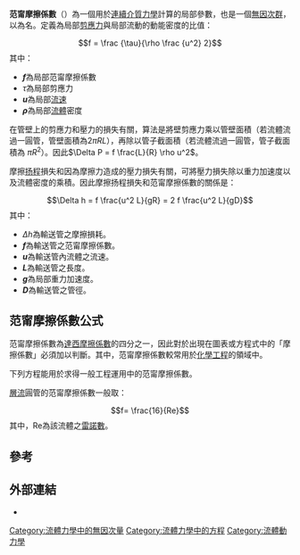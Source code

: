 {{unreferenced|time=2018-03-16T15:54:17+00:00}}
'''范甯摩擦係數'''（{{lang-en|Fanning friction factor}}）為一個用於[[連續介質力學|連續介質力學]]計算的局部參數，也是一個[[無因次群|無因次群]]，以{{le|約翰·托馬斯·范甯|John T. Fanning}}為名。定義為局部[[剪應力|剪應力]]與局部流動的動能密度的比值：
:<math>
f = \frac {\tau}{\rho \frac {u^2} 2}
</math>
其中：
*'''<math>f</math>'''為局部范甯摩擦係數
*<math>\tau</math>為局部剪應力
*'''<math>u</math>'''為局部[[流速|流速]]
*'''<math>\rho</math>'''為局部[[流體|流體]]密度

在管壁上的剪應力和壓力的損失有關，算法是將壁剪應力乘以管壁面積（若流體流過一圓管，管壁面積為<math>2 \pi R L</math>），再除以管子截面積（若流體流過一圓管，管子截面積為 <math> \pi  R^2</math>）。因此<math> \Delta P = f \frac{L}{R} \rho u^2</math>。

摩擦[[扬程|扬程]]損失和因為摩擦力造成的壓力損失有關，可將壓力損失除以重力加速度以及流體密度的乘積。因此摩擦扬程損失和范甯摩擦係數的關係是：

:<math>
\Delta h = f \frac{u^2 L}{gR} = 2 f \frac{u^2 L}{gD}
</math>
其中：
*<math>\Delta h</math>為輸送管之摩擦損耗。
*'''<math>f</math>'''為輸送管之范甯摩擦係數。
*'''<math>u</math>'''為輸送管內流體之流速。
*'''<math>L</math>'''為輸送管之長度。
*'''<math>g</math>'''為局部重力加速度。
*'''<math>D</math>'''為輸送管之管徑。

==范甯摩擦係數公式==
范甯摩擦係數為[[達西摩擦係數|達西摩擦係數]]的四分之一，因此對於出現在圖表或方程式中的「摩擦係數」必須加以判斷。其中，范甯摩擦係數較常用於[[化學工程|化學工程]]的領域中。

下列方程能用於求得一般工程運用中的范甯摩擦係數。

[[層流|層流]]圓管的范甯摩擦係數一般取：
:<math>f= \frac{16}{Re} </math>
其中，Re為該流體之[[雷諾數|雷諾數]]。

==參考==
{{reflist}}

==外部連結==
*{{cite book|ref=harv|last=Fanning|first=J.T.|title=A practical treatise on hydraulic and water-supply engineering|url=http://books.google.com/books?id=qbMNAwAAQBAJ&pg=PP1|year=1896|publisher=D. Van Nostrand|isbn=978-5-87581-042-8}}
{{流體動力學小作品}}
[[Category:流體力學中的無因次量|Category:流體力學中的無因次量]]
[[Category:流體力學中的方程|Category:流體力學中的方程]]
[[Category:流體動力學|Category:流體動力學]]